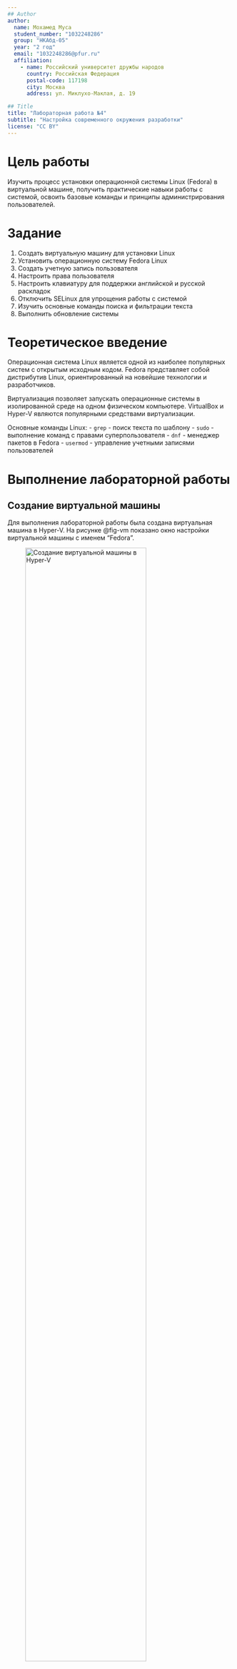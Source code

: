 ```yaml
---
## Author
author:
  name: Мохамед Муса
  student_number: "1032248286"
  group: "НКАбд-05"
  year: "2 год"
  email: "1032248286@pfur.ru"
  affiliation:
    - name: Российский университет дружбы народов
      country: Российская Федерация
      postal-code: 117198
      city: Москва
      address: ул. Миклухо-Маклая, д. 19

## Title
title: "Лабораторная работа №4"
subtitle: "Настройка современного окружения разработки"
license: "CC BY"
---
```


# Цель работы

Изучить процесс установки операционной системы Linux (Fedora) в виртуальной машине, получить практические навыки работы с системой, освоить базовые команды и принципы администрирования пользователей.

# Задание

1. Создать виртуальную машину для установки Linux
2. Установить операционную систему Fedora Linux
3. Создать учетную запись пользователя
4. Настроить права пользователя
5. Настроить клавиатуру для поддержки английской и русской раскладок
6. Отключить SELinux для упрощения работы с системой
7. Изучить основные команды поиска и фильтрации текста
8. Выполнить обновление системы

# Теоретическое введение

Операционная система Linux является одной из наиболее популярных систем с открытым исходным кодом. Fedora представляет собой дистрибутив Linux, ориентированный на новейшие технологии и разработчиков.

Виртуализация позволяет запускать операционные системы в изолированной среде на одном физическом компьютере. VirtualBox и Hyper-V являются популярными средствами виртуализации.

Основные команды Linux:
- `grep` - поиск текста по шаблону
- `sudo` - выполнение команд с правами суперпользователя
- `dnf` - менеджер пакетов в Fedora
- `usermod` - управление учетными записями пользователей

# Выполнение лабораторной работы

## Создание виртуальной машины

Для выполнения лабораторной работы была создана виртуальная машина в Hyper-V. На рисунке @fig-vm показано окно настройки виртуальной машины с именем "Fedora".

![Создание виртуальной машины в Hyper-V](image/making_vm.PNG){#fig-vm width=80%}

## Установка операционной системы

Установка Fedora была выполнена с загрузочного носителя. На рисунке @fig-liveinst показан процесс загрузки live-системы перед началом установки.

![Загрузка Fedora Live](image/liveinst.PNG){#fig-liveinst width=80%}

Процесс установки показан на рисунке @fig-install, где видно окно программы установки Anaconda с прогрессом установки 66%.

![Процесс установки Fedora](image/downloading_os.PNG){#fig-install width=80%}

## Создание учетной записи пользователя

После успешной установки была создана учетная запись пользователя "mohammedmusa". На рисунке @fig-signin показан экран входа в систему с созданной учетной записью.

![Экран входа в систему](image/sign-in.PNG){#fig-signin width=80%}

## Настройка прав пользователя

Для предоставления административных прав пользователю были выполнены команды добавления в группу wheel и установки полного имени:

```bash
sudo usermod -aG wheel ceazer
sudo hostnamectl set-hostname MohammedMusa
```

Результат выполнения команд показан на рисунке @fig-user.

![Настройка учетной записи пользователя](image/user.PNG){#fig-user width=80%}

## Настройка клавиатуры

Была выполнена настройка клавиатуры для поддержки английской и русской раскладок. Настройки клавиатуры показаны на рисунке @fig-keyboard.

![Настройка клавиатуры для английской и русской раскладок](image/keyboard.PNG){#fig-keyboard width=80%}

Для настройки клавиатуры были выполнены следующие действия:

```bash
# Проверка текущих настроек клавиатуры
localectl status

# Установка английской и русской раскладок
sudo localectl set-keymap --no-convert us,ru

# Установка локали
sudo localectl set-locale LANG=ru_RU.UTF-8

# Проверка изменений
localectl status
```

## Отключение SELinux

Было выполнено отключение SELinux для упрощения работы с системой. Конфигурация SELinux показана на рисунке @fig-selinux.

![Конфигурация SELinux](image/selinux.PNG){#fig-selinux width=80%}

Для отключения SELinux были выполнены следующие команды:

```bash
# Проверка текущего статуса SELinux
sestatus

# Отключение SELinux (временное)
sudo setenforce 0

# Отключение SELinux (постоянное)
sudo sed -i 's/SELINUX=enforcing/SELINUX=disabled/' /etc/selinux/config

# Перезагрузка для применения изменений
sudo reboot
```

После перезагрузки SELinux был полностью отключен, что подтверждается командой `sestatus`.

## Работа с командой grep (Задания)

Были изучены возможности команды `grep` для поиска информации в системных логах. На рисунке @fig-grep показан результат выполнения команд:

```bash
dmesg | grep "Linux version"
dmesg | grep -i "Mhz proccesor"
dmesg | grep -i "CPU0"
dmesg | grep -i "memory" | head -n 1
dmesg | grep -i "hypervisor detected"
dmesg | grep -i "Mhz proccesor"
dmesg | grep -i "root files"
```

![Использование команды grep для поиска в логах](image/grep.PNG){#fig-grep width=80%}
![Использование команды grep для поиска в логах](image/grep2.PNG){#fig-grep width=80%}
## Обновление системы

Было выполнено обновление системных пакетов с помощью команды `dnf update`. Процесс обновления показан на рисунке @fig-update.

![Обновление системы Fedora](image/tools.PNG){#fig-update width=80%}



# Выводы

В ходе лабораторной работы были успешно выполнены следующие задачи:

1. ✅ Создана виртуальная машина в Hyper-V
2. ✅ Установлена операционная система Fedora Linux
3. ✅ Создана и настроена учетная запись пользователя
4. ✅ Настроены права администратора для пользователя
5. ✅ Настроена клавиатура для поддержки английской и русской раскладок
6. ✅ Отключен SELinux для упрощения работы с системой
7. ✅ Изучены и применены команды поиска текста (grep)
8. ✅ Выполнено обновление системы

Получены практические навыки работы с операционной системой Linux, включая установку, настройку пользователей, конфигурацию клавиатуры и SELinux, а также выполнение системных команд. Освоены основы администрирования пользователей и работы с системными логами.

# Список литературы{.unnumbered}

::: {#refs}
- Fedora Documentation: [https://docs.fedoraproject.org/](https://docs.fedoraproject.org/)
- Linux Command Line Basics: [https://ubuntu.com/tutorials/command-line-for-beginners](https://ubuntu.com/tutorials/command-line-for-beginners)
:::
